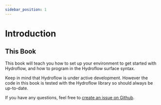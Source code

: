 ```yaml
---
sidebar_position: 1
---
```



# Introduction

<HydroflowDocs />

## This Book
This book will teach you how to set up your environment to get started with Hydroflow, and how to program in the Hydroflow surface syntax.

Keep in mind that Hydroflow is under active development. However the code in this book is tested with the Hydroflow library so should always be up-to-date.

If you have any questions, feel free to [create an issue on Github](https://github.com/hydro-project/hydroflow/issues/new).
